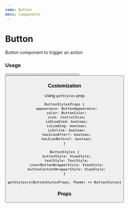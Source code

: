 ```yaml
---
name: Button
menu: Components
---
```



# Button

Button component to trigger an action

### Usage

<Playground>
  <Box flexDirection="row">
    <Box paddingRight={16} height={240} justifyContent="space-between">
      <Button color="default" title="Default" />
      <Button color="default" appearance="outline" title="Default" />
      <Button color="default" appearance="minimal" title="Default" />
      <Button color="default" appearance="primary" title="Default" isLoading />
    </Box>
    <Box paddingRight={16} height={240} justifyContent="space-between">
      <Button color="primary" title="Primary" />
      <Button color="primary" appearance="outline" title="Primary" />
      <Button color="primary" appearance="minimal" title="Primary" />
      <Button color="primary" appearance="primary" title="Primary" isLoading />
    </Box>
    <Box paddingRight={16} height={240} justifyContent="space-between">
      <Button color="secondary" title="Secondary" />
      <Button color="secondary" appearance="outline" title="Secondary" />
      <Button color="secondary" appearance="minimal" title="Secondary" />
      <Button
        color="secondary"
        appearance="primary"
        title="Secondary"
        isLoading
      />
    </Box>
    <Box paddingRight={16} height={240} justifyContent="space-between">
      <Button color="danger" title="Danger" />
      <Button color="danger" appearance="outline" title="Danger" />
      <Button color="danger" appearance="minimal" title="Danger" />
      <Button color="danger" appearance="primary" title="Danger" isLoading />
    </Box>
  </Box>
</Playground>

### Customization

Using `getStyles` prop

```
ButtonStylesProps {
  appearance: ButtonAppearance;
  color: ButtonColor;
  size: ControlSize;
  isDisabled: boolean;
  isLoading: boolean;
  isInline: boolean;
  hasIconAfter?: boolean;
  hasIconBefore?: boolean;
}

ButtonStyles {
  buttonStyle: ViewStyle;
  textStyle: TextStyle;
  innerButtonWrapperStyle: ViewStyle;
  buttonContentWrapperStyle: ViewStyle;
}

getStyles={(ButtonStylesProps, Theme) => ButtonStyles}
```

### Props

<Props of={Button} />
